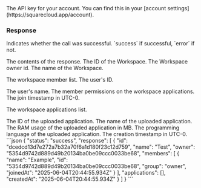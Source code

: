 
<ParamField header="Authorization" type="string" placeholder="API KEY" required>
  The API key for your account. You can find this in your [account settings](https://squarecloud.app/account).
</ParamField>

### Response

<ResponseField name="status" type="string">
  Indicates whether the call was successful. `success` if successful, `error` if not.
</ResponseField>
<ResponseField name="response" type="object">

The contents of the response.
<Expandable title="Toggle object">
<ResponseField name="id" type="string">
  The ID of the Workspace.
</ResponseField>
<ResponseField name="owner" type="string">
  The Workspace owner id.
</ResponseField>
<ResponseField name="name" type="string">
  The name of the Workspace.
</ResponseField>
<ResponseField name="members" type="object">

The workspace member list.
<Expandable title="Toggle object">
<ResponseField name="id" type="string">
  The user's ID.
</ResponseField>

<ResponseField name="name" type="string">
  The user's name.
</ResponseField>
<ResponseField name="group" type="string">
  The member permissions on the workspace applications.
</ResponseField>
<ResponseField name="joinedAt" type="string">
  The join timestamp in UTC-0.
</ResponseField>

</Expandable>
</ResponseField>
<ResponseField name="applications" type="object">

The workspace applications list.
<Expandable title="Toggle object">

<ResponseField name="id" type="string">
  The ID of the uploaded application.
</ResponseField>
<ResponseField name="name" type="string">
  The name of the uploaded application.
</ResponseField>
<ResponseField name="ram" type="number">
  The RAM usage of the uploaded application in MB.
</ResponseField>
<ResponseField name="language" type="object">
  The programming language of the uploaded application.
</ResponseField>


</Expandable>
</ResponseField>
<ResponseField name="createdAt" type="string">
  The creation timestamp in UTC-0.
</ResponseField>
</Expandable>
</ResponseField>

<ResponseExample>
```json
{
    "status": "success",
    "response": [
        {
            "id": "dcedcd13d7e272a7b32a70f6a1d180f23c12d759", 
            "name": "Test", 
            "owner": "5354d9742d889d49b20134ba0be09ccc0033be68",
            "members": [
            {
                "name": "Example",
                "id": "5354d9742d889d49b20134ba0be09ccc0033be68",
                "group": "owner",
                "joinedAt": "2025-06-04T20:44:55.934Z"
            }
            ],
            "applications": [], 
            "createdAt": "2025-06-04T20:44:55.934Z"
        }
    ]
}
```
</ResponseExample>